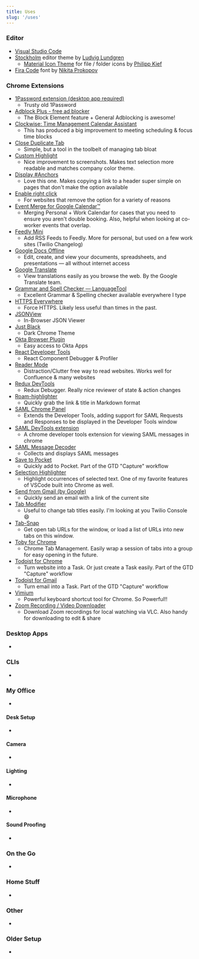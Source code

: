 ```yaml
---
title: Uses
slug: '/uses'
---
```


### Editor
- [Visual Studio Code](https://code.visualstudio.com/)
- [Stockholm](https://marketplace.visualstudio.com/items?itemName=LudvigLundgren.StockholmTheme) editor theme by [Ludvig Lundgren](https://github.com/ludviglundgren)
  - [Material Icon Theme](https://marketplace.visualstudio.com/items?itemName=PKief.material-icon-theme) for file / folder icons by [Philipp Kief](https://github.com/PKief)
- [Fira Code](https://github.com/tonsky/FiraCode) font by [Nikita Prokopov](https://github.com/tonsky)

### Chrome Extensions
- [1Password extension (desktop app required)](https://chrome.google.com/webstore/detail/aomjjhallfgjeglblehebfpbcfeobpgk "Extends the 1Password app on your Mac or Windows PC, so you can fill and save passwords in your browser.")
  - Trusty old 1Password
- [Adblock Plus - free ad blocker](https://chrome.google.com/webstore/detail/cfhdojbkjhnklbpkdaibdccddilifddb "Block YouTube™ ads, pop-ups & fight malware!")
  - The Block Element feature + General Adblocking is awesome!
- [Clockwise: Time Management Calendar Assistant](https://chrome.google.com/webstore/detail/hjcneejoopafkkibfbcaeoldpjjiamog "The smart calendar assistant that makes your calendar work for you.")
  - This has produced a big improvement to meeting scheduling & focus time blocks
- [Close Duplicate Tab](https://chrome.google.com/webstore/detail/lccfnphpgnpeghoffocbacbkohbapinm "Close tabs which are duplicated. Only tabs with exact URL matches are closed.")
  - Simple, but a tool in the toolbelt of managing tab bloat
- [Custom Highlight](https://chrome.google.com/webstore/detail/bmhaflbnleckffaacepbbbonfookcedm "A chrome extension for customizing highlight color.")
  - Nice improvement to screenshots. Makes text selection more readable and matches company color theme.
- [Display #Anchors](https://chrome.google.com/webstore/detail/poahndpaaanbpbeafbkploiobpiiieko "Displays anchors for all content in the current web page without breaking the layout.")
  - Love this one. Makes copying a link to a header super simple on pages that don't make the option available
- [Enable right click](https://chrome.google.com/webstore/detail/hhojmcideegachlhfgfdhailpfhgknjm)
  - For websites that remove the option for a variety of reasons
- [Event Merge for Google Calendar™](https://chrome.google.com/webstore/detail/idehaflielbgpaokehlhidbjlehlfcep "Chrome extension that visually merges the same event on multiple Google Calendars into one event.")
  - Merging Personal + Work Calendar for cases that you need to ensure you aren't double booking. Also, helpful when looking at co-worker events that overlap.
- [Feedly Mini](https://chrome.google.com/webstore/detail/ndhinffkekpekljifjkkkkkhopnjodja "Easily add content to your Feedly while browsing")
  - Add RSS Feeds to Feedly. More for personal, but used on a few work sites (Twilio Changelog)
- [Google Docs Offline](https://chrome.google.com/webstore/detail/ghbmnnjooekpmoecnnnilnnbdlolhkhi)
  - Edit, create, and view your documents, spreadsheets, and presentations — all without internet access
- [Google Translate](https://chrome.google.com/webstore/detail/aapbdbdomjkkjkaonfhkkikfgjllcleb)
  - View translations easily as you browse the web. By the Google Translate team.
- [Grammar and Spell Checker — LanguageTool](https://chrome.google.com/webstore/detail/oldceeleldhonbafppcapldpdifcinji "Check your texts for spelling and grammar problems everywhere on the web")
  - Excellent Grammar & Spelling checker available everywhere I type
- [HTTPS Everywhere](https://chrome.google.com/webstore/detail/gcbommkclmclpchllfjekcdonpmejbdp "Encrypt the Web! Automatically use HTTPS security on many sites.")
  - Force HTTPS. Likely less useful than times in the past.
- [JSONView](https://chrome.google.com/webstore/detail/chklaanhfefbnpoihckbnefhakgolnmc "Validate and view JSON documents")
  - In-Browser JSON Viewer
- [Just Black](https://chrome.google.com/webstore/detail/aghfnjkcakhmadgdomlmlhhaocbkloab "Midnight monochrome")
  - Dark Chrome Theme
- [Okta Browser Plugin](https://chrome.google.com/webstore/detail/glnpjglilkicbckjpbgcfkogebgllemb "Work outside the perimeter")
  - Easy access to Okta Apps
- [React Developer Tools](https://chrome.google.com/webstore/detail/fmkadmapgofadopljbjfkapdkoienihi "Adds React debugging tools to the Chrome Developer Tools")
  - React Component Debugger & Profiler
- [Reader Mode](https://chrome.google.com/webstore/detail/llimhhconnjiflfimocjggfjdlmlhblm "A feature-packed distraction-free web reader with dyslexia support and research tools")
  - Distraction/Clutter free way to read websites. Works well for Confluence & many websites
- [Redux DevTools](https://chrome.google.com/webstore/detail/lmhkpmbekcpmknklioeibfkpmmfibljd "Redux DevTools for debugging application's state changes.")
  - Redux Debugger. Really nice reviewer of state & action changes
- [Roam-highlighter](https://chrome.google.com/webstore/detail/mcoimieglmhdjdoplhpcmifgplkbfibp "Highlight text on page to copy to Roam")
  - Quickly grab the link & title in Markdown format
- [SAML Chrome Panel](https://chrome.google.com/webstore/detail/paijfdbeoenhembfhkhllainmocckace)
  - Extends the Developer Tools, adding support for SAML Requests and Responses to be displayed in the Developer Tools window
- [SAML DevTools extension](https://chrome.google.com/webstore/detail/jndllhgbinhiiddokbeoeepbppdnhhio)
  - A chrome developer tools extension for viewing SAML messages in chrome
- [SAML Message Decoder](https://chrome.google.com/webstore/detail/mpabchoaimgbdbbjjieoaeiibojelbhm)
  - Collects and displays SAML messages
- [Save to Pocket](https://chrome.google.com/webstore/detail/niloccemoadcdkdjlinkgdfekeahmflj "The easiest, fastest way to capture articles, videos, and more.")
  - Quickly add to Pocket. Part of the GTD "Capture" workflow
- [Selection Highlighter](https://chrome.google.com/webstore/detail/nepmkgohgoagfgcoegjaggacodcpdibj)
  - Highlight occurrences of selected text. One of my favorite features of VSCode built into Chrome as well.
- [Send from Gmail (by Google)](https://chrome.google.com/webstore/detail/pgphcomnlaojlmmcjmiddhdapjpbgeoc "Makes Gmail your default email application and provides a button to compose a Gmail message to quickly share a link via email")
  - Quickly send an email with a link of the current site
- [Tab Modifier](https://chrome.google.com/webstore/detail/hcbgadmbdkiilgpifjgcakjehmafcjai "Take control of your tabs")
  - Useful to change tab titles easily. I'm looking at you Twilio Console 😄
- [Tab-Snap](https://chrome.google.com/webstore/detail/ajjloplcjllkammemhenacfjcccockde)
  - Get open tab URLs for the window, or load a list of URLs into new tabs on this window.
- [Toby for Chrome](https://chrome.google.com/webstore/detail/hddnkoipeenegfoeaoibdmnaalmgkpip "Better than bookmarks. Organize your browser tabs and access them quickly anywhere.")
  - Chrome Tab Management. Easily wrap a session of tabs into a group for easy opening in the future.
- [Todoist for Chrome](https://chrome.google.com/webstore/detail/jldhpllghnbhlbpcmnajkpdmadaolakh "Organize work and life with Todoist for Chrome")
  - Turn website into a Task. Or just create a Task easily. Part of the GTD "Capture" workflow
- [Todoist for Gmail](https://chrome.google.com/webstore/detail/clgenfnodoocmhnlnpknojdbjjnmecff "Stay on top of emails with Todoist for Gmail")
  - Turn email into a Task. Part of the GTD "Capture" workflow
- [Vimium](https://chrome.google.com/webstore/detail/dbepggeogbaibhgnhhndojpepiihcmeb "The Hacker's Browser. Vimium provides keyboard shortcuts for navigation and control in the spirit of Vim.")
  - Powerful keyboard shortcut tool for Chrome. So Powerful!!
- [Zoom Recording / Video Downloader](https://chrome.google.com/webstore/detail/ehioimgmdbbkmbbimfjcdmonjnjjhgng "Adds a download button to Zoom recording pages")
  - Download Zoom recordings for local watching via VLC. Also handy for downloading to edit & share 

### Desktop Apps
-

### CLIs
-

### My Office
-

#### Desk Setup
-

#### Camera
- 

#### Lighting
-

#### Microphone
-

#### Sound Proofing
-

### On the Go
-

### Home Stuff
-

### Other
-

### Older Setup
- 
<!-- Inspiration for this page -->
<!-- https://kentcdodds.com/uses/ -->
<!-- https://github.com/wesbos/awesome-uses/blob/master/src/data.js -->
